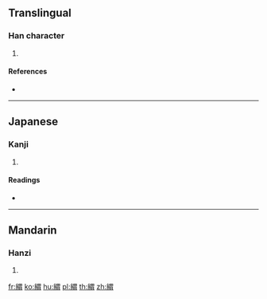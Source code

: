 {{character info/new}}
==Translingual==

===Han character===
{{Han char|rn=120|rad=糸|as=09|sn=15|four=|canj=VFWB}}

# {{defn|Han|sort=糸09}}

====References====
* {{Han ref|kx=0931.210|dkj=27677|dj=1370.060|hdz=53427.050|uh=7DED|ud=32237}}

----

==Japanese==

===Kanji===
{{ja-kanji|grade=|rs=糸09}}

# {{defn|lang=ja|sort=糸09}}

====Readings====
* {{ja-readings|on=[[い]] (i), [[き]] (ki), [[ぎ]] (gi)|kun=[[きぬ]] (kinu), [[うちひも]] (uchihimo), [[ひも]] (himo)|nanori=}}

----

==Mandarin==

===Hanzi===
{{cmn-hanzi|pin=[[wèi]] ([[wei4]])|wg=wei<sup>4</sup>}}

# {{defn|lang=cmn|sort=糸09}}

[[fr:緭]]
[[ko:緭]]
[[hu:緭]]
[[pl:緭]]
[[th:緭]]
[[zh:緭]]